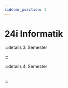 ```yaml
---
sidebar_position: 1
---
```


# 24i Informatik

:::details 3. Semester
<Table
  header={['Datum', 'Thema', 'Inhalt']}
  compact
  selectable
  rows={[
    { cells: ['17.08.2021', 'Netzwerk', 'Schichtenmodell, TCP/IP-Schichtenmodell'] },
    { cells: ['24.08.2021', 'Netzwerk', 'Codierung, IP-Adresse'] },
    { cells: ['31.08.2021', 'Netzwerk', 'Routing & DNS'] },
    { cells: ['07.09.2021', 'Netzwerk', 'Protokolle, World Wide Web']},
    { cells: ['14.09.2021', 'Netzwerk', 'Workshop'] },
    { cells: ['21.09.2021', 'Netzwerk', 'Test'], type: 'test' },
    { cells: ['28.09.2021', 'Umweltwoche', ''], type: 'holiday' },
    { cells: ['05.10.2021', 'Herbstferien', ''], type: 'holiday' },
    { cells: ['12.10.2021', 'Herbstferien', ''], type: 'holiday' },
    { cells: ['19.10.2021', 'Herbstferien', ''], type: 'holiday' },
    { cells: ['26.10.2021', 'Kryptologie', 'Antike Verschlüsselungsverfahren'] },
    { cells: ['02.11.2021', 'Kryptologie', 'Symmetrische Verschlüsselung'] },
    { cells: ['09.11.2021', 'Kryptologie', 'Asymmetrische Verschlüsselung'] },
    { cells: ['16.11.2021', 'Kryptologie', 'Hashfunktion'] },
    { cells: ['23.11.2021', 'Kryptologie', 'Digitale Signaturen'] },
    { cells: ['30.11.2021', 'Kryptologie', 'Kryptologie im Alltag'] },
    { cells: ['07.12.2021', 'Kryptologie', 'Arbeitsauftrag'], type: 'event' },
    { cells: ['14.12.2021', 'Kryptologie', 'Test'], type: 'test' },
    { cells: ['21.12.2021', 'Kryptologie', 'Steganographie'] },
    { cells: ['28.12.2021', 'Winterferien', ''], type: 'holiday' },
    { cells: ['04.01.2022', 'Winterferien', ''], type: 'holiday' },
    { cells: ['11.01.2022', 'Computer', 'Grundlagen'] },
    { cells: ['18.01.2022', 'Notenschluss', ''], type: 'event' },
    { cells: ['18.01.2022', 'Computer', 'Digitale Schaltungen'] },
    { cells: ['25.01.2022', 'Computer', ''] }
  ]}
/>
:::

:::details 4. Semester
<Table
  header={['Datum', 'Thema', 'Inhalt']}
  compact
  selectable
  rows={fs2022}
  order={SortTimeTableByDate}
/>
:::